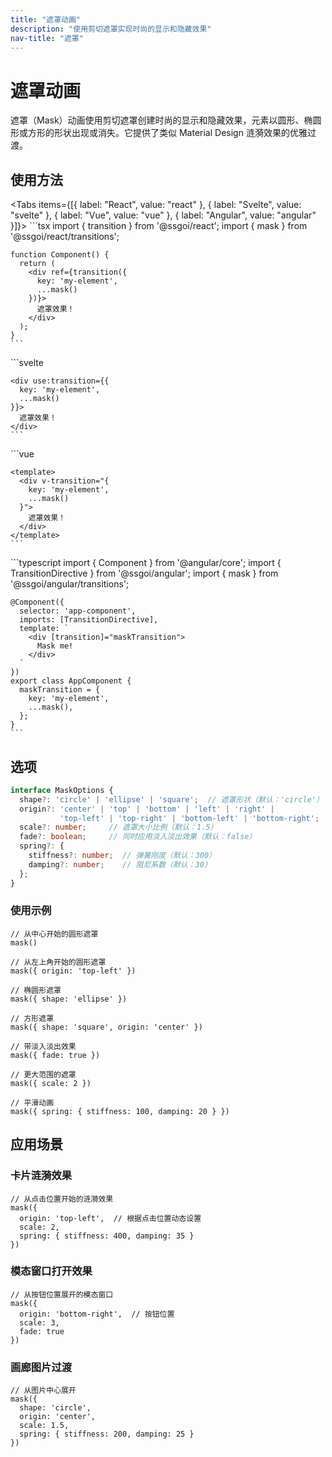 ```yaml
---
title: "遮罩动画"
description: "使用剪切遮罩实现时尚的显示和隐藏效果"
nav-title: "遮罩"
---
```


# 遮罩动画

遮罩（Mask）动画使用剪切遮罩创建时尚的显示和隐藏效果，元素以圆形、椭圆形或方形的形状出现或消失。它提供了类似 Material Design 涟漪效果的优雅过渡。

<TransitionDemo type="mask" />

## 使用方法

<Tabs items={[{ label: "React", value: "react" }, { label: "Svelte", value: "svelte" }, { label: "Vue", value: "vue" }, { label: "Angular", value: "angular" }]}>
  <TabPanel value="react">
    ```tsx
    import { transition } from '@ssgoi/react';
    import { mask } from '@ssgoi/react/transitions';

    function Component() {
      return (
        <div ref={transition({
          key: 'my-element',
          ...mask()
        })}>
          遮罩效果！
        </div>
      );
    }
    ```
  </TabPanel>
  <TabPanel value="svelte">
    ```svelte
    <script>
      import { transition } from '@ssgoi/svelte';
      import { mask } from '@ssgoi/svelte/transitions';
    </script>

    <div use:transition={{
      key: 'my-element',
      ...mask()
    }}>
      遮罩效果！
    </div>
    ```
  </TabPanel>
  <TabPanel value="vue">
    ```vue
    <script setup>
    import { mask } from '@ssgoi/vue/transitions';
    </script>

    <template>
      <div v-transition="{
        key: 'my-element',
        ...mask()
      }">
        遮罩效果！
      </div>
    </template>
    ```
  </TabPanel>
  <TabPanel value="angular">
    ```typescript
    import { Component } from '@angular/core';
    import { TransitionDirective } from '@ssgoi/angular';
    import { mask } from '@ssgoi/angular/transitions';

    @Component({
      selector: 'app-component',
      imports: [TransitionDirective],
      template: `
        <div [transition]="maskTransition">
          Mask me!
        </div>
      `
    })
    export class AppComponent {
      maskTransition = {
        key: 'my-element',
        ...mask(),
      };
    }
    ```
  </TabPanel>
</Tabs>

## 选项

```typescript
interface MaskOptions {
  shape?: 'circle' | 'ellipse' | 'square';  // 遮罩形状（默认：'circle'）
  origin?: 'center' | 'top' | 'bottom' | 'left' | 'right' | 
           'top-left' | 'top-right' | 'bottom-left' | 'bottom-right';  // 起始位置（默认：'center'）
  scale?: number;     // 遮罩大小比例（默认：1.5）
  fade?: boolean;     // 同时应用淡入淡出效果（默认：false）
  spring?: {
    stiffness?: number;  // 弹簧刚度（默认：300）
    damping?: number;    // 阻尼系数（默认：30）
  };
}
```

### 使用示例

```tsx
// 从中心开始的圆形遮罩
mask()

// 从左上角开始的圆形遮罩
mask({ origin: 'top-left' })

// 椭圆形遮罩
mask({ shape: 'ellipse' })

// 方形遮罩
mask({ shape: 'square', origin: 'center' })

// 带淡入淡出效果
mask({ fade: true })

// 更大范围的遮罩
mask({ scale: 2 })

// 平滑动画
mask({ spring: { stiffness: 100, damping: 20 } })
```

## 应用场景

### 卡片涟漪效果

```tsx
// 从点击位置开始的涟漪效果
mask({ 
  origin: 'top-left',  // 根据点击位置动态设置
  scale: 2,
  spring: { stiffness: 400, damping: 35 }
})
```

### 模态窗口打开效果

```tsx
// 从按钮位置展开的模态窗口
mask({
  origin: 'bottom-right',  // 按钮位置
  scale: 3,
  fade: true
})
```

### 画廊图片过渡

```tsx
// 从图片中心展开
mask({
  shape: 'circle',
  origin: 'center',
  scale: 1.5,
  spring: { stiffness: 200, damping: 25 }
})
```